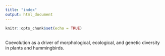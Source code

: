 ```yaml
---
title: "index"
output: html_document
---
```


```r
knitr::opts_chunk$set(echo = TRUE)
```

## 

Coevolution as a driver of morphological, ecological, and genetic diversity in plants and hummingbirds. 

